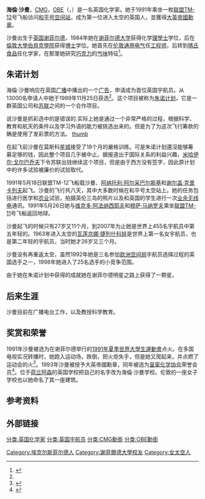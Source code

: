 {{宇航员信息框
| 姓名                  = 海倫·沙曼
| 照片                  =
| 照片大小          =
| 标题                  =
| 国籍                  = 英国
| 状态                  =
| 出生日期          = 1963年5月30日
| 出生地点          = 英国﻿谢菲尔德
| 去世日期          =
| 去世地点          =
| 军阶                  =
| 职业          =化学家
| 选择                  =
| 太空时间          =
| 任务                  =
| 任务徽章          =
|}}
'''海倫·沙曼'''，[[聖米迦勒及聖喬治同袍勳章|CMG]]，[[英帝國官佐勳章|OBE]]（{{lang|en|Helen Patricia Sharman}}，{{bd|1963年|5月30日|||Sharman, Helen}}）是一名英国化学家。她于1991年乘坐一枚[[联盟TM-12|联盟TM-12]]号飞船访问[[和平号空间站|和平号空间站]]，成为第一位进入太空的英国人，並獲得[[大英帝國勳章|大英帝國勳章]]。

沙曼出生于[[英国|英国]][[谢菲尔德|谢菲尔德]]，1984年她在[[谢菲尔德大学|谢菲尔德大学]]获得化学[[理學士|理學士]]学位，后在[[柏貝克學院|倫敦大學伯貝克學院]]获得[[博士|博士]]学位。她首先在[[伦敦|伦敦]][[通用电气|通用电气]]任[[工程师|工程师]]，后转到[[瑪氏食品|瑪氏食品]]任化学家，在那里她研究[[巧克力|巧克力]]的[[气味|气味]]特征<ref name="Helen Sharman, Made in Sheffield">{{cite web|url=http://www.made-in-sheffield.com/People/helenSharman.htm |title=Helen Sharman, Made in Sheffield |work=Made In Sheffield Dot Com |accessdate=2006-09-20 |archiveurl=https://web.archive.org/web/20060814063127/http://www.made-in-sheffield.com/People/helenSharman.htm |archivedate=2006-08-14 |deadurl=yes }}</ref>。

==朱诺计划==
海倫·沙曼响应在英国[[广播|广播]]中播出的一个[[广告|广告]]，申请成为首位英国宇航员。从13000名申请人中她于1989年11月25日获选<ref name="Helen Sharman, Made in Sheffield" />。这个项目被称为[[朱诺计划|朱诺计划]]，它是一群英国公司和[[苏联|苏联]]之间的一个合作项目。

说沙曼是抓彩选中的是错误的.实际上她是通过一个非常严格的过程，根据科学、教育和航天的条件以及学习外语的能力被挑选出来的。但是为了为这次飞行筹款的确是使用了发彩票的方法。
[[文件:Helen_Sharman's_spacesuit.jpg|thumb]]

在起飞前沙曼在莫斯科[[星城|星城]]接受了18个月的嚴格训练。可是朱诺计划還沒能够筹募足够的钱，因此整个项目几乎被中止。据报道出于国际关系的利益兴趣，[[米哈伊尔·戈尔巴乔夫|米哈伊尔·戈尔巴乔夫]]下令苏联出钱继续这个项目，但是由于西方没有签字，因此原计划中的许多试验被廉价的试验取代。

1991年5月18日联盟TM-12飞船载沙曼、[[阿纳托利·阿尔采巴尔斯基|阿纳托利·阿尔采巴尔斯基]]和[[谢尔盖·克里卡列夫|谢尔盖·克里卡列夫]]起飞。沙曼的飞行共八天，其中大多数时候在和平号太空站上。她的任务包括进行医学和[[农业|农业]]试验，拍摄英伦三岛的照片以及和英国的学生进行一次[[业余无线电|业余无线电]]通讯。1991年5月26日她与[[维克多·阿法纳西耶夫|维克多·阿法纳西耶夫]]和[[穆萨·马纳罗夫|穆萨·马纳罗夫]]乘坐[[联盟TM-11|联盟TM-11]]号飞船返回地球。

沙曼起飞的时候只有27岁又11个月，到2007年为止她是世界上455名宇航员中第五年轻的。1963年进入太空的[[瓦莲京娜·捷列什科娃|瓦莲京娜·捷列什科娃]]是世界上第一名女宇航员，也是第二年轻的宇航员，当时她才26岁又三个月。

沙曼没有再重返太空，虽然1992年她是三名参加[[欧洲空间局|欧洲空间局]]宇航员选择过程的英国选手之一，1998年她进入了25名选手的小竞争范围。

由于她在朱诺计划中获得的成就她在谢菲尔德明星之路上获得了一颗星。

==后来生涯==
沙曼目前在广播电台工作，以及教授科学教育。

==奖赏和荣誉==
1991年沙曼被选为在谢菲尔德举行的[[1991年夏季世界大學生運動會|1991年夏季世界大學生運動會]]点火。在多国电视实况转播时，她跑入运动场，跌倒，把火炬失手，但是她又爬起来，并点燃了运动会的火<ref>{{cite news
 |url          = http://www.buzzle.com/editorials/7-25-2002-23153.asp
 |title        = Baton charge duty for Becks
 |publisher    = 卫报
 |date         = 2002-07-25
 |accessdate   = 2006-11-25
 |archive-date = 2008-07-26
 |archive-url  = https://web.archive.org/web/20080726232841/http://www.buzzle.com/editorials/7-25-2002-23153.asp
 |dead-url     = yes
}}</ref>。1993年沙曼被授予大英帝國勳章，同年被选为[[皇家化学协会|皇家化学协会]]荣誉会员<ref>{{cite web | url=http://www.rsc.org/Membership/AboutRscMembership/HonFRSC/index.asp | title=Who are our Honorary Fellows? | publisher=皇家化学协会 | accessdate=2006-11-06 | archive-date=2013-10-19 | archive-url=https://web.archive.org/web/20131019112537/http://www.rsc.org/Membership/AboutRscMembership/HonFRSC/index.asp | dead-url=no }}</ref>。位于[[荷兰|荷兰]][[阿森|阿森]]的英国学校把自己的名字改为海倫·沙曼学校。伦敦的一座女子学校也以她命名了其一座建筑。

==参考资料==
{{reflist}}
==外部链接==
{{Authority control}}

{{DEFAULTSORT:Sharman, Helen}}
[[Category:埃克尔斯菲尔德人|Category:埃克尔斯菲尔德人]]
[[分类:英国化学家|分类:英国化学家]]
[[分类:英国宇航员|分类:英国宇航员]]
[[分类:CMG勳銜|分类:CMG勳銜]]
[[分类:OBE勳銜|分类:OBE勳銜]]
[[Category:謝菲爾德大學校友|Category:謝菲爾德大學校友]]
[[Category:女太空人|Category:女太空人]]